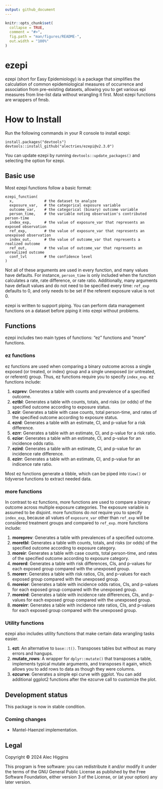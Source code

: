 ```yaml
---
output: github_document
---
```


<!-- README.md is generated from README.Rmd. Please edit that file -->

```r
knitr::opts_chunk$set(
  collapse = TRUE,
  comment = "#>",
  fig.path = "man/figures/README-",
  out.width = "100%"
)
```

# ezepi

ezepi (short for Easy Epidemiology) is a package that simplifies the calculation of common epidemiological measures of occurrence and association from pre-existing datasets, allowing you to get various epi measures from line-list data without wrangling it first. Most ezepi functions are wrappers of fmsb.

# How to Install

Run the following commands in your R console to install ezepi:

```
install.packages("devtools")
devtools::install_github("alectries/ezepi@v2.3.0")
```

You can update ezepi by running `devtools::update_packages()` and selecting the option for ezepi.

## Basic use

Most ezepi functions follow a basic format:

```
ezepi_function(
  x,              # the dataset to analyze
  exposure_var,   # the categorical exposure variable
  outcome_var,    # the categorical (binary) outcome variable
  person_time,    # the variable noting observation's contributed person-time
  index_exp,      # the value of exposure_var that represents an exposed observation
  ref_exp,        # the value of exposure_var that represents an unexposed observation
  index_out,      # the value of outcome_var that represents a realized outcome
  ref_out,        # the value of outcome_var that represents an unrealized outcome
  conf_lvl        # the confidence level
)
```

Not all of these arguments are used in every function, and many values have defaults. For instance, `person_time` is only included when the function calculates a rate, rate difference, or rate ratio. Additionally, many arguments have default values and do not need to be specified every time: `ref_exp` defaults to 0, and only needs to be set if the referent exposure value is not 0.

ezepi is written to support piping. You can perform data management functions on a dataset before piping it into ezepi without problems.

## Functions

ezepi includes two main types of functions: "ez" functions and "more" functions.

### ez functions

ez functions are used when comparing a binary outcome across a single exposed (or treated, or index) group and a single unexposed (or untreated, or referent) group. Thus, ez functions require you to specify `index_exp`. ez functions include:

1. **ezprev**: Generates a table with counts and prevalence of a specified outcome.
2. **eztbl**: Generates a table with counts, totals, and risks (or odds) of the specified outcome according to exposure status.
3. **ezir**: Generates a table with case counts, total person-time, and rates of the specified outcome according to exposure status.
4. **ezrd**: Generates a table with an estimate, CI, and p-value for a risk difference.
5. **ezrr**: Generates a table with an estimate, CI, and p-value for a risk ratio.
6. **ezior**: Generates a table with an estimate, CI, and p-value for an incidence odds ratio.
7. **ezird**: Generates a table with an estimate, CI, and p-value for an incidence rate difference.
8. **ezirr**: Generates a table with an estimate, CI, and p-value for an indicence rate ratio.

Most ez functions generate a tibble, which can be piped into `View()` or tidyverse functions to extract needed data.

### more functions

In contrast to ez functions, more functions are used to compare a binary outcome across multiple exposure categories. The exposure variable is assumed to be disjoint. more functions do *not* require you to specify `index_exp`, because all values of `exposure_var` other than `ref_exp` will be considered treatment groups and compared to `ref_exp`. more functions include:

1. **moreprev**: Generates a table with prevalences of a specified outcome.
2. **moretbl**: Generates a table with counts, totals, and risks (or odds) of the specified outcome according to exposure category.
3. **moreir**: Generates a table with case counts, total person-time, and rates of the specified outcome according to exposure category.
4. **morerd**: Generates a table with risk differences, CIs, and p-values for each exposed group compared with the unexposed group.
5. **morerr**: Generates a table with risk ratios, CIs, and p-values for each exposed group compared with the unexposed group.
6. **moreior**: Generates a table with incidence odds ratios, CIs, and p-values for each exposed group compared with the unexposed group.
7. **moreird**: Generates a table with incidence rate differences, CIs, and p-values for each exposed group compared with the unexposed group.
8. **moreirr**: Generates a table with incidence rate ratios, CIs, and p-values for each exposed group compared with the unexposed group.

### Utility functions

ezepi also includes utility functions that make certain data wrangling tasks easier.

1. **ezt**: An alternative to `base::t()`. Transposes tables but without as many errors and hangups.
2. **mutate_rows**: A wrapper for `dplyr::mutate()` that transposes a table, implements typical mutate arguments, and transposes it again, which allows you to add rows to data as though they were columns.
3. **ezcurve**: Generates a simple epi curve with ggplot. You can add additional ggplot2 functions after the ezcurve call to customize the plot.

## Development status

This package is now in stable condition.

### Coming changes

- Mantel-Haenzel implementation.

## Legal

Copyright © 2024 Alec Higgins

This program is free software: you can redistribute it and/or modify it under the terms of the GNU General Public License as published by the Free Software Foundation, either version 3 of the License, or (at your option) any later version.

